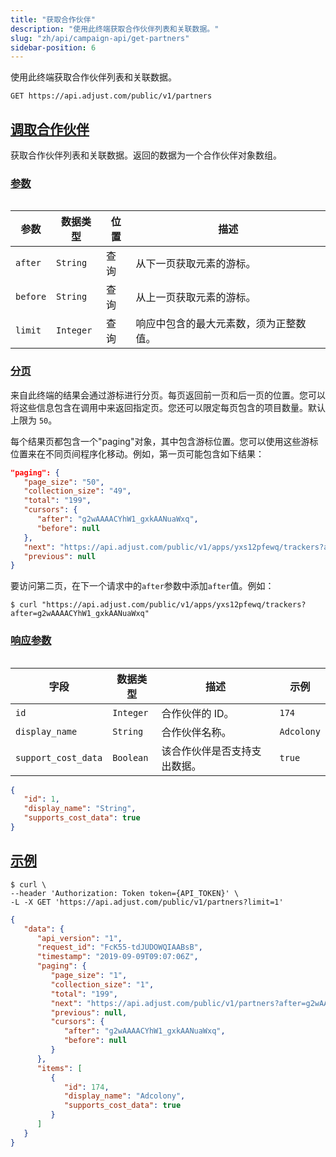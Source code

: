 ```yaml
---
title: "获取合作伙伴"
description: "使用此终端获取合作伙伴列表和关联数据。"
slug: "zh/api/campaign-api/get-partners"
sidebar-position: 6
---
```


使用此终端获取合作伙伴列表和关联数据。

```http
GET https://api.adjust.com/public/v1/partners
```

## [调取合作伙伴](fetch-partners)

获取合作伙伴列表和关联数据。返回的数据为一个合作伙伴对象数组。

### [参数](parameters)

<Table>

| 参数     | 数据类型  | 位置 | 描述                                   |
| -------- | --------- | ---- | -------------------------------------- |
| `after`  | `String`  | 查询 | 从下一页获取元素的游标。               |
| `before` | `String`  | 查询 | 从上一页获取元素的游标。               |
| `limit`  | `Integer` | 查询 | 响应中包含的最大元素数，须为正整数值。 |

</Table>

### [分页](pagination)

来自此终端的结果会通过游标进行分页。每页返回前一页和后一页的位置。您可以将这些信息包含在调用中来返回指定页。您还可以限定每页包含的项目数量。默认上限为 `50`。

每个结果页都包含一个"paging"对象，其中包含游标位置。您可以使用这些游标位置来在不同页间程序化移动。例如，第一页可能包含如下结果：

```json
"paging": {
   "page_size": "50",
   "collection_size": "49",
   "total": "199",
   "cursors": {
      "after": "g2wAAAACYhW1_gxkAANuaWxq",
      "before": null
   },
   "next": "https://api.adjust.com/public/v1/apps/yxs12pfewq/trackers?after=g2wAAAACYhW1_gxkAANuaWxq&limit=50",
   "previous": null
}
```

要访问第二页，在下一个请求中的`after`参数中添加`after`值。例如：

```console
$ curl "https://api.adjust.com/public/v1/apps/yxs12pfewq/trackers?after=g2wAAAACYhW1_gxkAANuaWxq"
```

### [响应参数](response-parameters)

<Table>

| 字段                | 数据类型  | 描述                         | 示例       |
| ------------------- | --------- | ---------------------------- | ---------- |
| `id`                | `Integer` | 合作伙伴的 ID。              | `174`      |
| `display_name`      | `String`  | 合作伙伴名称。               | `Adcolony` |
| `support_cost_data` | `Boolean` | 该合作伙伴是否支持支出数据。 | `true`     |

</Table>

```json
{
   "id": 1,
   "display_name": "String",
   "supports_cost_data": true
}
```

## [示例](example)

```console
$ curl \
--header 'Authorization: Token token={API_TOKEN}' \
-L -X GET 'https://api.adjust.com/public/v1/partners?limit=1'
```

```json
{
   "data": {
      "api_version": "1",
      "request_id": "FcK55-tdJUDOWQIAABsB",
      "timestamp": "2019-09-09T09:07:06Z",
      "paging": {
         "page_size": "1",
         "collection_size": "1",
         "total": "199",
         "next": "https://api.adjust.com/public/v1/partners?after=g2wAAAACYhW1_gxkAANuaWxq&limit=1",
         "previous": null,
         "cursors": {
            "after": "g2wAAAACYhW1_gxkAANuaWxq",
            "before": null
         }
      },
      "items": [
         {
            "id": 174,
            "display_name": "Adcolony",
            "supports_cost_data": true
         }
      ]
   }
}
```
